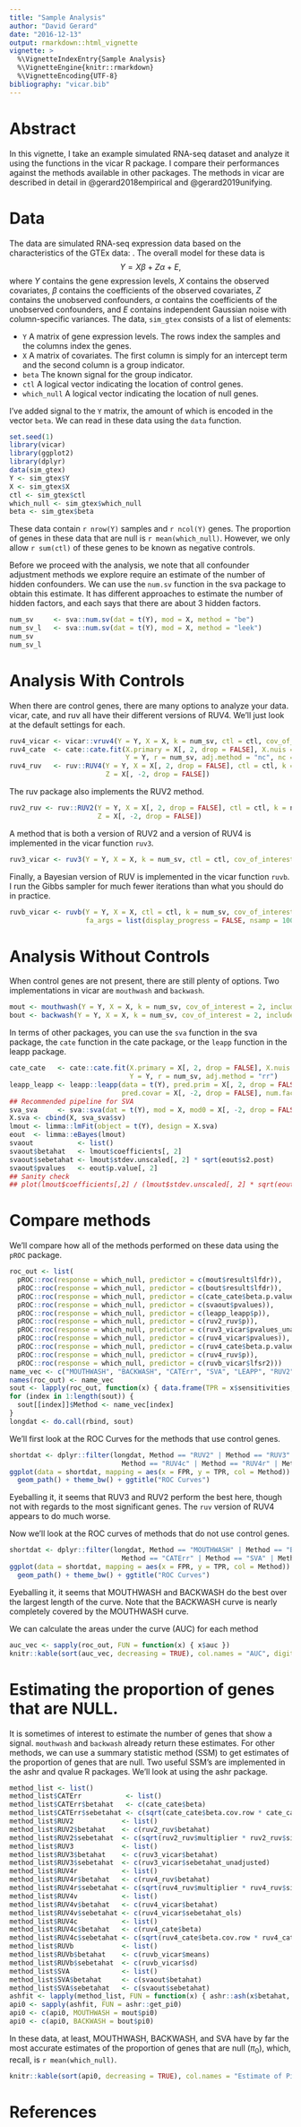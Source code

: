 ```yaml
---
title: "Sample Analysis"
author: "David Gerard"
date: "2016-12-13"
output: rmarkdown::html_vignette
vignette: >
  %\VignetteIndexEntry{Sample Analysis}
  %\VignetteEngine{knitr::rmarkdown}
  %\VignetteEncoding{UTF-8}
bibliography: "vicar.bib"
---
```


# Abstract

In this vignette, I take an example simulated RNA-seq dataset and analyze it using the functions in the vicar R package. I compare their performances against the methods available in other packages. The methods in vicar
are described in detail in @gerard2018empirical and @gerard2019unifying.

# Data

The data are simulated RNA-seq expression data based on the characteristics of the GTEx data: \href{http://www.gtexportal.org/home/}{http://www.gtexportal.org/home/}.
The overall model for these data is
$$
Y = X\beta + Z\alpha + E,
$$
where $Y$ contains the gene expression levels, $X$ contains the observed covariates, $\beta$ contains the coefficients of the observed covariates, $Z$ contains the unobserved confounders, $\alpha$ contains the coefficients of the unobserved confounders, and $E$ contains independent Gaussian noise with column-specific variances. The data, `sim_gtex` consists of a list of elements:

- `Y` A matrix of gene expression levels. The rows index the samples and the columns index the genes.
- `X` A matrix of covariates. The first column is simply for an intercept term and the second column is a group indicator.
- `beta` The known signal for the group indicator.
- `ctl` A logical vector indicating the location of control genes.
- `which_null` A logical vector indicating the location of null genes.

I've added signal to the `Y` matrix, the amount of which is encoded in the vector `beta`. We can read in these data using the `data` function.
```r
set.seed(1)
library(vicar)
library(ggplot2)
library(dplyr)
data(sim_gtex)
Y <- sim_gtex$Y
X <- sim_gtex$X
ctl <- sim_gtex$ctl
which_null <- sim_gtex$which_null
beta <- sim_gtex$beta
```
These data contain `r nrow(Y)` samples and `r ncol(Y)` genes. The proportion of genes in these data that are null is `r mean(which_null)`. However, we only allow `r sum(ctl)` of these genes to be known as negative controls.

Before we proceed with the analysis, we note that all confounder adjustment methods we explore require an estimate of the number of hidden confounders. We can use the `num.sv` function in the sva package to obtain this estimate. It has different approaches to estimate the number of hidden factors, and each says that there are about 3 hidden factors.
```r
num_sv     <- sva::num.sv(dat = t(Y), mod = X, method = "be")
num_sv_l   <- sva::num.sv(dat = t(Y), mod = X, method = "leek")
num_sv
num_sv_l
```

# Analysis With Controls

When there are control genes, there are many options to analyze your data. vicar, cate, and ruv all have their different versions of RUV4. We'll just look at the default settings for each.
```r
ruv4_vicar <- vicar::vruv4(Y = Y, X = X, k = num_sv, ctl = ctl, cov_of_interest = 2)
ruv4_cate  <- cate::cate.fit(X.primary = X[, 2, drop = FALSE], X.nuis = X[, -2, drop = FALSE],
                             Y = Y, r = num_sv, adj.method = "nc", nc = ctl)
ruv4_ruv   <- ruv::RUV4(Y = Y, X = X[, 2, drop = FALSE], ctl = ctl, k = num_sv,
                        Z = X[, -2, drop = FALSE])
```
The ruv package also implements the RUV2 method.
```r
ruv2_ruv <- ruv::RUV2(Y = Y, X = X[, 2, drop = FALSE], ctl = ctl, k = num_sv,
                      Z = X[, -2, drop = FALSE])
```
A method that is both a version of RUV2 and a version of RUV4 is implemented in the vicar function `ruv3`.
```r
ruv3_vicar <- ruv3(Y = Y, X = X, k = num_sv, ctl = ctl, cov_of_interest = 2)
```
Finally, a Bayesian version of RUV is implemented in the vicar function `ruvb`. I run the Gibbs sampler for much fewer iterations than what you should do in practice.
```r
ruvb_vicar <- ruvb(Y = Y, X = X, ctl = ctl, k = num_sv, cov_of_interest = 2,
                   fa_args = list(display_progress = FALSE, nsamp = 1000, thin = 5))
```

# Analysis Without Controls

When control genes are not present, there are still plenty of options. Two implementations in vicar are `mouthwash` and `backwash`.
```r
mout <- mouthwash(Y = Y, X = X, k = num_sv, cov_of_interest = 2, include_intercept = FALSE)
bout <- backwash(Y = Y, X = X, k = num_sv, cov_of_interest = 2, include_intercept = FALSE)
```
In terms of other packages, you can use the `sva` function in the sva package, the `cate` function in the cate package, or the `leapp` function in the leapp package.
```r
cate_cate   <- cate::cate.fit(X.primary = X[, 2, drop = FALSE], X.nuis = X[, -2, drop = FALSE],
                              Y = Y, r = num_sv, adj.method = "rr")
leapp_leapp <- leapp::leapp(data = t(Y), pred.prim = X[, 2, drop = FALSE], 
                            pred.covar = X[, -2, drop = FALSE], num.fac = num_sv)
## Recommended pipeline for SVA
sva_sva     <- sva::sva(dat = t(Y), mod = X, mod0 = X[, -2, drop = FALSE], n.sv = num_sv)
X.sva <- cbind(X, sva_sva$sv)
lmout <- limma::lmFit(object = t(Y), design = X.sva)
eout  <- limma::eBayes(lmout)
svaout           <- list()
svaout$betahat   <- lmout$coefficients[, 2]
svaout$sebetahat <- lmout$stdev.unscaled[, 2] * sqrt(eout$s2.post)
svaout$pvalues   <- eout$p.value[, 2]
## Sanity check
## plot(lmout$coefficients[,2] / (lmout$stdev.unscaled[, 2] * sqrt(eout$s2.post)), eout$t[,2])
```

# Compare methods

We'll compare how all of the methods performed on these data using the `pROC` package.

```r
roc_out <- list(
  pROC::roc(response = which_null, predictor = c(mout$result$lfdr)),
  pROC::roc(response = which_null, predictor = c(bout$result$lfdr)),
  pROC::roc(response = which_null, predictor = c(cate_cate$beta.p.value)),
  pROC::roc(response = which_null, predictor = c(svaout$pvalues)),
  pROC::roc(response = which_null, predictor = c(leapp_leapp$p)),
  pROC::roc(response = which_null, predictor = c(ruv2_ruv$p)),
  pROC::roc(response = which_null, predictor = c(ruv3_vicar$pvalues_unadjusted)),
  pROC::roc(response = which_null, predictor = c(ruv4_vicar$pvalues)),
  pROC::roc(response = which_null, predictor = c(ruv4_cate$beta.p.value)),
  pROC::roc(response = which_null, predictor = c(ruv4_ruv$p)),
  pROC::roc(response = which_null, predictor = c(ruvb_vicar$lfsr2)))
name_vec <- c("MOUTHWASH", "BACKWASH", "CATErr", "SVA", "LEAPP", "RUV2", "RUV3", "RUV4v", "RUV4c", "RUV4r", "RUVb")
names(roc_out) <- name_vec
sout <- lapply(roc_out, function(x) { data.frame(TPR = x$sensitivities, FPR = 1 - x$specificities)})
for (index in 1:length(sout)) {
  sout[[index]]$Method <- name_vec[index]
}
longdat <- do.call(rbind, sout)
```
We'll first look at the ROC Curves for the methods that use control genes.
```r
shortdat <- dplyr::filter(longdat, Method == "RUV2" | Method == "RUV3" | Method == "RUV4v" |
                            Method == "RUV4c" | Method == "RUV4r" | Method == "RUVb")
ggplot(data = shortdat, mapping = aes(x = FPR, y = TPR, col = Method)) +
  geom_path() + theme_bw() + ggtitle("ROC Curves")
```

Eyeballing it, it seems that RUV3 and RUV2 perform the best here, though not with regards to the most significant genes. The `ruv` version of RUV4 appears to do much worse.

Now we'll look at the ROC curves of methods that do not use control genes.
```r
shortdat <- dplyr::filter(longdat, Method == "MOUTHWASH" | Method == "BACKWASH" |
                            Method == "CATErr" | Method == "SVA" | Method == "LEAPP")
ggplot(data = shortdat, mapping = aes(x = FPR, y = TPR, col = Method)) +
  geom_path() + theme_bw() + ggtitle("ROC Curves")
```

Eyeballing it, it seems that MOUTHWASH and BACKWASH do the best over the largest length of the curve. Note that the BACKWASH curve is nearly completely covered by the MOUTHWASH curve.

We can calculate the areas under the curve (AUC) for each method
```r
auc_vec <- sapply(roc_out, FUN = function(x) { x$auc })
knitr::kable(sort(auc_vec, decreasing = TRUE), col.names = "AUC", digits = 3)
```

# Estimating the proportion of genes that are NULL.

It is sometimes of interest to estimate the number of genes that show a signal. `mouthwash` and `backwash` already return these estimates. For other methods, we can use a summary statistic method (SSM) to get estimates of the proportion of genes that are null. Two useful SSM's are implemented in the ashr and qvalue R packages. We'll look at using the ashr package.

```r
method_list <- list()
method_list$CATErr           <- list()
method_list$CATErr$betahat   <- c(cate_cate$beta)
method_list$CATErr$sebetahat <- c(sqrt(cate_cate$beta.cov.row * cate_cate$beta.cov.col) / sqrt(nrow(X)))
method_list$RUV2            <- list()
method_list$RUV2$betahat    <- c(ruv2_ruv$betahat)
method_list$RUV2$sebetahat  <- c(sqrt(ruv2_ruv$multiplier * ruv2_ruv$sigma2))
method_list$RUV3            <- list()
method_list$RUV3$betahat    <- c(ruv3_vicar$betahat)
method_list$RUV3$sebetahat  <- c(ruv3_vicar$sebetahat_unadjusted)
method_list$RUV4r           <- list()
method_list$RUV4r$betahat   <- c(ruv4_ruv$betahat)
method_list$RUV4r$sebetahat <- c(sqrt(ruv4_ruv$multiplier * ruv4_ruv$sigma2))
method_list$RUV4v           <- list()
method_list$RUV4v$betahat   <- c(ruv4_vicar$betahat)
method_list$RUV4v$sebetahat <- c(ruv4_vicar$sebetahat_ols)
method_list$RUV4c           <- list()
method_list$RUV4c$betahat   <- c(ruv4_cate$beta)
method_list$RUV4c$sebetahat <- c(sqrt(ruv4_cate$beta.cov.row * ruv4_cate$beta.cov.col) / sqrt(nrow(X)))
method_list$RUVb            <- list()
method_list$RUVb$betahat    <- c(ruvb_vicar$means)
method_list$RUVb$sebetahat  <- c(ruvb_vicar$sd)
method_list$SVA             <- list()
method_list$SVA$betahat     <- c(svaout$betahat)
method_list$SVA$sebetahat   <- c(svaout$sebetahat)
ashfit <- lapply(method_list, FUN = function(x) { ashr::ash(x$betahat, x$sebetahat)})
api0 <- sapply(ashfit, FUN = ashr::get_pi0)
api0 <- c(api0, MOUTHWASH = mout$pi0)
api0 <- c(api0, BACKWASH = bout$pi0)
```

In these data, at least, MOUTHWASH, BACKWASH, and SVA have by far the most accurate estimates of the proportion of genes that are null ($\pi_0$), which, recall, is `r mean(which_null)`.
```r
knitr::kable(sort(api0, decreasing = TRUE), col.names = "Estimate of Pi0")
```

# References

